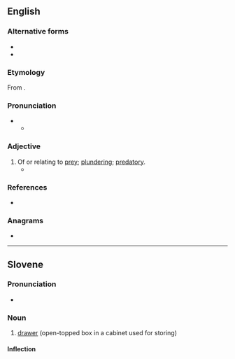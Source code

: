 ==English==

===Alternative forms===
* {{alter|en|praedal}}
* {{alter|en|prædal||obsolete}}

===Etymology===
From {{etyl|la|en}} {{lena}} {{m|la|praeda||prey}}.

===Pronunciation===
* {{IPA|en|/ˈpɹiːdəl/}}
** {{audio|en|LL-Q1860 (eng)-Vealhurl-predal.wav|Audio (Southern England)}}

===Adjective===
{{en-adj}}

# Of or relating to [[prey]]; [[plunder]]ing; [[predatory]].
#* {{quote-book|en|1748|{{w|Samuel Boyse}}|An impartial history of the late rebellion in 1745|passage='''Prœdal''' Commanders}}

===References===
* {{R:Webster 1913}}

===Anagrams===
* {{anagrams|en|a=adelpr|LARPed|Pedlar|larped|parled|pedlar}}

----

==Slovene==

===Pronunciation===
* {{sl-IPA|predȃl}}

===Noun===
{{sl-noun|predȃl|m-in}}

# [[drawer]] (open-topped box in a cabinet used for storing)

====Inflection====
{{sl-decl-noun-m|predál}}